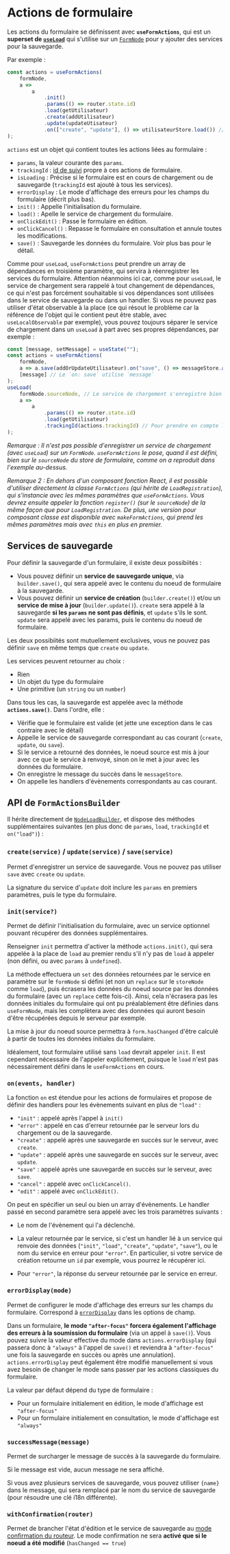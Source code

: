 
<Meta title="Modèle métier/Actions de formulaires" />

# Actions de formulaire

Les actions du formulaire se définissent avec **`useFormActions`**, qui est un **superset de [`useLoad`](/docs/modèle-métier-chargement-des-données--docs#useload-et-nodeload)** qui s'utilise sur un [`FormNode`](/docs/modèle-métier-stores-de-formulaire--docs) pour y ajouter des services pour la sauvegarde.

Par exemple :

```ts
const actions = useFormActions(
    formNode,
    a =>
        a
            .init()
            .params(() => router.state.id)
            .load(getUtilisateur)
            .create(addUtilisateur)
            .update(updateUtisateur)
            .on(["create", "update"], () => utilisateurStore.load()) // Appelé après la sauvegarde
);
```

`actions` est un objet qui contient toutes les actions liées au formulaire :

-   `params`, la valeur courante des `params`.
-   `trackingId` : [id de suivi](/docs/les-bases-gestion-des-requêtes--docs#suivi-personnalisé-de-services) propre à ces actions de formulaire.
-   `isLoading` : Précise si le formulaire est en cours de chargement ou de sauvegarde (`trackingId` est ajouté à tous les services).
-   `errorDisplay` : Le mode d'affichage des erreurs pour les champs du formulaire (décrit plus bas).
-   `init()` : Appelle l'initialisation du formulaire.
-   `load()` : Apelle le service de chargement du formulaire.
-   `onClickEdit()` : Passe le formulaire en édition.
-   `onClickCancel()` : Repasse le formulaire en consultation et annule toutes les modifications.
-   `save()` : Sauvegarde les données du formulaire. Voir plus bas pour le détail.

Comme pour `useLoad`, `useFormActions` peut prendre un array de dépendances en troisième paramètre, qui servira à réenregistrer les services du formulaire. Attention néanmoins ici car, comme pour `useLoad`, le service de chargement sera rappelé à tout changement de dépendances, ce qui n'est pas forcément souhaitable si vos dépendances sont utilisées dans le service de sauvegarde ou dans un handler. Si vous ne pouvez pas utiliser d'état observable à la place (ce qui résout le problème car la référence de l'objet qui le contient peut être stable, avec `useLocalObservable` par exemple), vous pouvez toujours séparer le service de chargement dans un `useLoad` à part avec ses propres dépendances, par exemple :

```ts
const [message, setMessage] = useState("");
const actions = useFormActions(
    formNode,
    a => a.save(addOrUpdateUtilisateur).on("save", () => messageStore.addSuccessMessage(message)),
    [message] // Le `on: save` utilise `message`
);
useLoad(
    formNode.sourceNode, // Le service de chargement s'enregistre bien sur le noeud source du noeud de formulaire.
    a =>
        a
            .params(() => router.state.id)
            .load(getUtilisateur)
            .trackingId(actions.trackingId) // Pour prendre en compte l'état de chargement du `load` dans `actions.isLoading`.
);
```

_Remarque : Il n'est pas possible d'enregistrer un service de chargement (avec `useLoad`) sur un `FormNode`. `useFormActions` le pose, quand il est défini, bien sur le `sourceNode` du store de formulaire, comme on a reproduit dans l'exemple au-dessus._

_Remarque 2 : En dehors d'un composant fonction React, il est possible d'utiliser directement la classe `FormActions` (qui hérite de `LoadRegistration`), qui s'instancie avec les mêmes paramètres que `useFormActions`. Vous devrez ensuite appeler la fonction `register()` (sur le `sourceNode`) de la même façon que pour `LoadRegistration`. De plus, une version pour composant classe est disponible avec `makeFormActions`, qui prend les mêmes paramètres mais avec `this` en plus en premier._

## Services de sauvegarde

Pour définir la sauvegarde d'un formulaire, il existe deux possibiités :

-   Vous pouvez définir un **service de sauvegarde unique**, via `builder.save()`, qui sera appelé avec le contenu du noeud de formulaire à la sauvegarde.
-   Vous pouvez définir un **service de création** (`builder.create()`) et/ou un **service de mise à jour** (`builder.update()`). `create` sera appelé à la sauvegarde **si les `params` ne sont pas définis**, et `update` s'ils le sont. `update` sera appelé avec les params, puis le contenu du noeud de formulaire.

Les deux possibiités sont mutuellement exclusives, vous ne pouvez pas définir `save` en même temps que `create` ou `update`.

Les services peuvent retourner au choix :

-   Rien
-   Un objet du type du formulaire
-   Une primitive (un `string` ou un `number`)

Dans tous les cas, la sauvegarde est appelée avec la méthode **`actions.save()`**. Dans l'ordre, elle :

-   Vérifie que le formulaire est valide (et jette une exception dans le cas contraire avec le détail)
-   Appelle le service de sauvegarde correspondant au cas courant (`create`, `update`, ou `save`).
-   Si le service a retourné des données, le noeud source est mis à jour avec ce que le service à renvoyé, sinon on le met à jour avec les données du formulaire.
-   On enregistre le message du succès dans le `messageStore`.
-   On appelle les handlers d'évènements correspondants au cas courant.

## API de `FormActionsBuilder`

Il hérite directement de [`NodeLoadBuilder`](/docs/modèle-métier-chargement-des-données--docs#api-de-nodeloadbuilder), et dispose des méthodes supplémentaires suivantes (en plus donc de `params`, `load`, `trackingId` et
`on("load")`) :

### `create(service)` / `update(service)` / `save(service)`

Permet d'enregistrer un service de sauvegarde. Vous ne pouvez pas utiliser `save` avec `create` ou `update`.

La signature du service d'`update` doit inclure les `params` en premiers paramètres, puis le type du formulaire.

### `init(service?)`

Permet de définir l'initialisation du formulaire, avec un service optionnel pouvant récupérer des données supplémentaires.

Renseigner `init` permettra d'activer la méthode `actions.init()`, qui sera appelée à la place de `load` au premier rendu s'il n'y pas de `load` à appeler (non défini, ou avec `params` à `undefined`).

La méthode effectuera un `set` des données retournées par le service en paramètre sur le `formNode` si défini (et non un `replace` sur le `storeNode` comme `load`), puis écrasera les données du noeud source par les données du formulaire (avec un `replace` cette fois-ci). Ainsi, cela n'écrasera pas les données initiales du formulaire qui ont pu préalablement être définies dans `useFormNode`, mais les complètera avec des données qui auront besoin d'être récupérées depuis le serveur par exemple.

La mise à jour du noeud source permettra à `form.hasChanged` d'être calculé à partir de toutes les données initiales du formulaire.

Idéalement, tout formulaire utilisé sans `load` devrait appeler `init`. Il est cependant nécessaire de l'appeler explicitement, puisque le `load` n'est pas nécessairement défini dans le `useFormActions` en cours.

### `on(events, handler)`

La fonction `on` est étendue pour les actions de formulaires et propose de définir des handlers pour les évènements suivant en plus de `"load"` :

-   `"init"` : appelé après l'appel à `init()`
-   `"error"` : appelé en cas d'erreur retournée par le serveur lors du chargement ou de la sauvegarde.
-   `"create"` : appelé après une sauvegarde en succès sur le serveur, avec `create`.
-   `"update"` : appelé après une sauvegarde en succès sur le serveur, avec `update`.
-   `"save"` : appelé après une sauvegarde en succès sur le serveur, avec `save`.
-   `"cancel"` : appelé avec `onClickCancel()`.
-   `"edit"` : appelé avec `onClickEdit()`.

On peut en spécifier un seul ou bien un array d'évènements. Le handler passé en second paramètre sera appelé avec les trois paramètres suivants :

-   Le nom de l'évènement qui l'a déclenché.
-   La valeur retournée par le service, si c'est un handler lié à un service qui renvoie des données (`"init"`, `"load"`, `"create"`, `"update"`, `"save"`), ou le nom du service en erreur pour `"error"`. En particulier, si votre service de création retourne un `id` par exemple, vous pourrez le récupérer ici.

-   Pour `"error"`, la réponse du serveur retournée par le service en erreur.

### `errorDisplay(mode)`

Permet de configurer le mode d'affichage des erreurs sur les champs du formulaire. Correspond à [`errorDisplay`](/docs/modèle-métier-afficher-des-champs--docs#errordisplay) dans les options de champ.

Dans un formulaire, **le mode `"after-focus"` forcera également l'affichage des erreurs à la soumission du formulaire** (via un appel à `save()`). Vous pouvez suivre la valeur effective du mode dans `actions.errorDisplay` (qui passera donc à `"always"` à l'appel de `save()` et reviendra à `"after-focus"` une fois la sauvegarde en succès ou après une annulation). `actions.errorDisplay` peut également être modifié manuellement si vous avez besoin de changer le mode sans passer par les actions classiques du formulaire.

La valeur par défaut dépend du type de formulaire :

-   Pour un formulaire initialement en édition, le mode d'affichage est `"after-focus"`
-   Pour un formulaire initialement en consultation, le mode d'affichage est `"always"`

### `successMessage(message)`

Permet de surcharger le message de succès à la sauvegarde du formulaire.

Si le message est vide, aucun message ne sera affiché.

Si vous avez plusieurs services de sauvegarde, vous pouvez utiliser `{name}` dans le message, qui sera remplacé par le nom du service de sauvegarde (pour résoudre une clé i18n différente).

### `withConfirmation(router)`

Permet de brancher l'état d'édition et le service de sauvegarde au [mode confirmation du routeur](/docs/routage-confirmation--docs). Le mode confirmation ne sera **activé que si le noeud a été modifié** (`hasChanged == true`)
